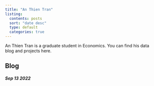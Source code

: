 ```yaml
---
title: "An Thien Tran"
listing:
  contents: posts
  sort: "date desc"
  type: default
  categories: true
---
```


An Thien Tran is a graduate student in Economics. You can find his data blog and projects here.

## Blog

#### *Sep 13 2022*
